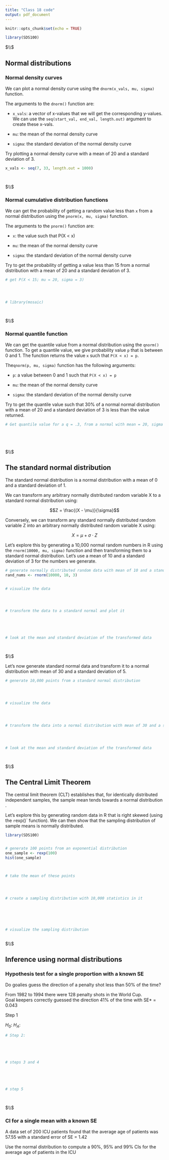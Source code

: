 ---
title: "Class 18 code"
output: pdf_document
---

```{r setup, include=FALSE}
knitr::opts_chunk$set(echo = TRUE)
```




```{r}

library(SDS100)

```






$\\$




##  Normal distributions



### Normal density curves


We can plot a normal density curve using the `dnorm(x_vals, mu, sigma)` function.

The arguments to the `dnorm()` function are: 

- `x_vals`: a vector of x-values that we will get the corresponding y-values. We
can use the `seq(start_val, end_val, length.out)` argument to create these x-vals.

- `mu`: the mean of the normal density curve

- `sigma`: the standard deviation of the normal density curve



Try plotting a normal density curve with a mean of 20 and a standard deviation of 3.


```{r}

x_vals <- seq(7, 33, length.out = 1000)




```




$\\$




### Normal cumulative distribution functions 


We can get the probability of getting a random value less than `x` from a normal distribution using the `pnorm(x, mu, sigma)` function.

The arguments to the `pnorm()` function are: 

- `x`: the value such that P(X < x)

- `mu`: the mean of the normal density curve

- `sigma`: the standard deviation of the normal density curve


Try to get the probability of getting a value less than 15 from a normal distribution with a mean of 20 and a standard deviation of 3.


```{r}

# get P(X < 15; mu = 20, sigma = 3)




# library(mosaic)




```




$\\$




### Normal quantile function 


We can get the quantile value from a normal distribution using the `qnorm()` function. To get a quantile value, we give probability value `p` that is between 0 and 1. The function returns the value `x` such that `P(X < x) = p`. 


The`qnorm(p, mu, sigma)` function has the following arguments: 

- `p`: a value between 0 and 1 such that `P(X < x) = p`

- `mu`: the mean of the normal density curve

- `sigma`: the standard deviation of the normal density curve


Try to get the quantile value such that 30% of a normal normal distribution with a mean of 20 and a standard deviation of 3 is less than the value returned. 


```{r}

# Get quantile value for a q = .3, from a normal with mean = 20, sigma = 3






``` 





$\\$




## The standard normal distribution 


The standard normal distribution is a normal distribution with a mean of 0 and a standard deviation of 1. 

We can transform any arbitrary normally distributed random variable X to a standard normal distribution using: 

$$Z = \frac{(X - \mu)}{\sigma}$$

Conversely, we can transform any standard normally distributed random variable Z into an arbitrary normally distributed random variable X using: 


$$X = \mu + \sigma \cdot Z$$

Let's explore this by generating a 10,000 normal random numbers in R using the `rnorm(10000, mu, sigma)` function and then transforming them to a standard normal distribution. Let's use a mean of 10 and a standard deviation of 3 for the numbers we generate. 


```{r}

# generate normally distributed random data with mean of 10 and a standard deviation of 3
rand_nums <- rnorm(10000, 10, 3)


# visualize the data




# transform the data to a standard normal and plot it





# look at the mean and standard deviation of the transformed data




```



$\\$


Let's now generate standard normal data and transform it to a normal distribution with mean of 30 and a standard deviation of 5.


```{r}


# generate 10,000 points from a standard normal distribution 




# visualize the data




# transform the data into a normal distribution with mean of 30 and a standard deviation of 5 




# look at the mean and standard deviation of the transformed data




```



$\\$




## The Central Limit Theorem


The central limit theorem (CLT) establishes that, for identically distributed independent samples, the sample mean tends towards a normal distribution .

Let's explore this by generating random data in R that is right skewed (using the `r`exp()` function). We can then show that the sampling distribution of sample means is normally distributed. 


```{r}

library(SDS100)


# generate 100 points from an exponential distribution 
one_sample <- rexp(100)
hist(one_sample)



# take the mean of these points




# create a sampling distribution with 10,000 statistics in it






# visualize the sampling distribution



```





$\\$




## Inference using normal distributions 



### Hypothesis test for a single proportion with a known SE


Do goalies guess the direction of a penalty shot less than 50% of the time? 


From 1982 to 1994 there were 128 penalty shots in the World Cup.  
Goal keepers correctly guessed the direction 41% of the time with SE* = 0.043                             



Step 1 

$H_0$: 
$H_A$:



```{r}



# Step 2: 





# steps 3 and 4





# step 5




```



$\\$



### CI for a single mean with a known SE

A data set of 200 ICU patients found that the average age of patients was 57.55 with a standard error of SE = 1.42

Use the normal distribution to compute a 90%, 95% and 99% CIs for the average age of patients in the ICU


```{r}





```

    




